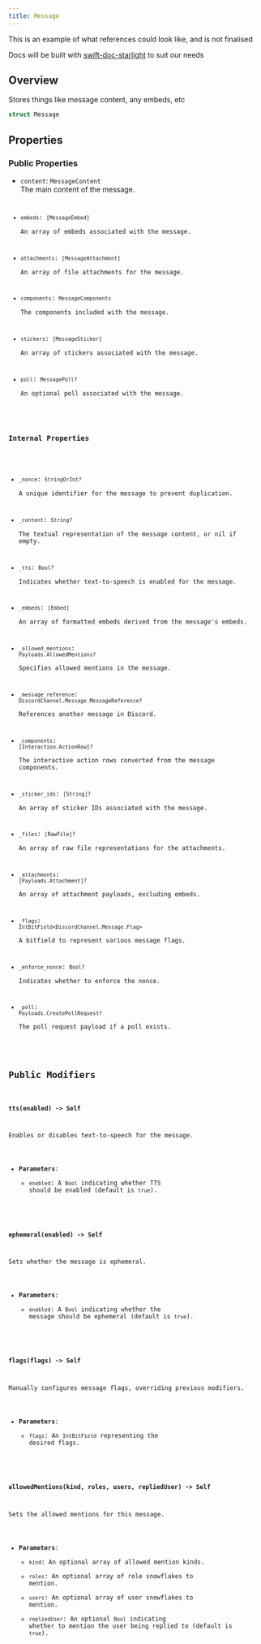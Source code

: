 ```yaml
---
title: Message
---
```



<Aside type="note">
This is an example of what references could look like, and is not finalised

Docs will be built with [swift-doc-starlight](https://github.com/darwinx64/swift-doc-starlight) to suit our needs
</Aside>


## Overview
Stores things like message content, any embeds, etc

```swift
struct Message
```

## Properties

### Public Properties

- `content`: `MessageContent`  
  The main content of the message.
  <Code title="Example" lang="swift" code="Message {
  MessageContent {
  ...
  }
  }"/>

- `embeds`: `[MessageEmbed]`  
  An array of embeds associated with the message.

- `attachments`: `[MessageAttachment]`  
  An array of file attachments for the message.

- `components`: `MessageComponents`  
  The components included with the message.

- `stickers`: `[MessageSticker]`  
  An array of stickers associated with the message.

- `poll`: `MessagePoll?`  
  An optional poll associated with the message.

### Internal Properties

- `_nonce`: `StringOrInt?`  
  A unique identifier for the message to prevent duplication.

- `_content`: `String?`  
  The textual representation of the message content, or nil if empty.

- `_tts`: `Bool?`  
  Indicates whether text-to-speech is enabled for the message.

- `_embeds`: `[Embed]`  
  An array of formatted embeds derived from the message's embeds.

- `_allowed_mentions`: `Payloads.AllowedMentions?`  
  Specifies allowed mentions in the message.

- `_message_reference`: `DiscordChannel.Message.MessageReference?`  
  References another message in Discord.

- `_components`: `[Interaction.ActionRow]?`  
  The interactive action rows converted from the message components.

- `_sticker_ids`: `[String]?`  
  An array of sticker IDs associated with the message.

- `_files`: `[RawFile]?`  
  An array of raw file representations for the attachments.

- `_attachments`: `[Payloads.Attachment]?`  
  An array of attachment payloads, excluding embeds.

- `_flags`: `IntBitField<DiscordChannel.Message.Flag>`  
  A bitfield to represent various message flags.

- `_enforce_nonce`: `Bool?`  
  Indicates whether to enforce the nonce.

- `_poll`: `Payloads.CreatePollRequest?`  
  The poll request payload if a poll exists.

## Public Modifiers

### `tts(enabled) -> Self`
Enables or disables text-to-speech for the message.

- **Parameters**:
  - `enabled`: A `Bool` indicating whether TTS should be enabled (default is `true`).

### `ephemeral(enabled) -> Self`
Sets whether the message is ephemeral.

- **Parameters**:
  - `enabled`: A `Bool` indicating whether the message should be ephemeral (default is `true`).

### `flags(flags) -> Self`
Manually configures message flags, overriding previous modifiers.

- **Parameters**:
  - `flags`: An `IntBitField` representing the desired flags.

### `allowedMentions(kind, roles, users, repliedUser) -> Self`
Sets the allowed mentions for this message.

- **Parameters**:
  - `kind`: An optional array of allowed mention kinds.
  - `roles`: An optional array of role snowflakes to mention.
  - `users`: An optional array of user snowflakes to mention.
  - `repliedUser`: An optional `Bool` indicating whether to mention the user being replied to (default is `true`).
